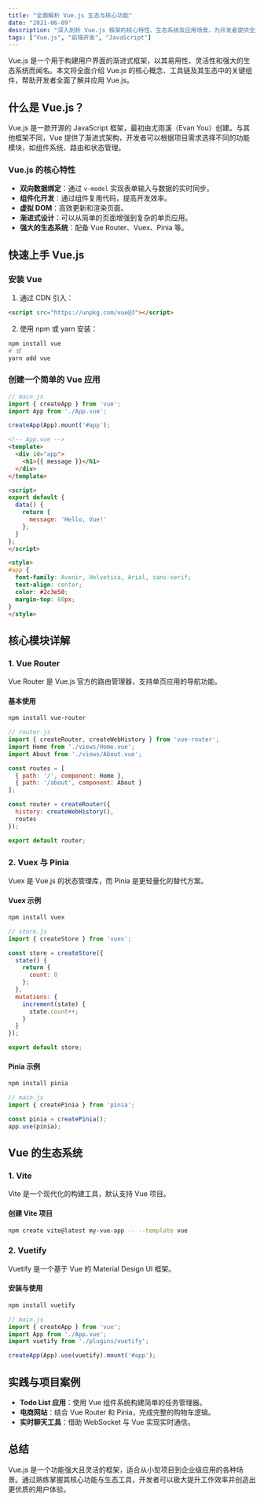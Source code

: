 ```yaml
---
title: "全面解析 Vue.js 生态与核心功能"
date: "2021-06-09"
description: "深入剖析 Vue.js 框架的核心特性、生态系统及应用场景，为开发者提供全方位的参考指南。"
tags: ["Vue.js", "前端开发", "JavaScript"]
---
```


Vue.js 是一个用于构建用户界面的渐进式框架，以其易用性、灵活性和强大的生态系统而闻名。本文将全面介绍 Vue.js 的核心概念、工具链及其生态中的关键组件，帮助开发者全面了解并应用 Vue.js。

## 什么是 Vue.js？

Vue.js 是一款开源的 JavaScript 框架，最初由尤雨溪（Evan You）创建。与其他框架不同，Vue 提供了渐进式架构，开发者可以根据项目需求选择不同的功能模块，如组件系统、路由和状态管理。

### Vue.js 的核心特性

- **双向数据绑定**：通过 `v-model` 实现表单输入与数据的实时同步。
- **组件化开发**：通过组件复用代码，提高开发效率。
- **虚拟 DOM**：高效更新和渲染页面。
- **渐进式设计**：可以从简单的页面增强到复杂的单页应用。
- **强大的生态系统**：配备 Vue Router、Vuex、Pinia 等。

## 快速上手 Vue.js

### 安装 Vue

1. 通过 CDN 引入：

```html
<script src="https://unpkg.com/vue@3"></script>
```

2. 使用 npm 或 yarn 安装：

```bash
npm install vue
# 或
yarn add vue
```

### 创建一个简单的 Vue 应用

```javascript
// main.js
import { createApp } from 'vue';
import App from './App.vue';

createApp(App).mount('#app');
```

```html
<!-- App.vue -->
<template>
  <div id="app">
    <h1>{{ message }}</h1>
  </div>
</template>

<script>
export default {
  data() {
    return {
      message: 'Hello, Vue!'
    };
  }
};
</script>

<style>
#app {
  font-family: Avenir, Helvetica, Arial, sans-serif;
  text-align: center;
  color: #2c3e50;
  margin-top: 60px;
}
</style>
```

## 核心模块详解

### 1. Vue Router
Vue Router 是 Vue.js 官方的路由管理器，支持单页应用的导航功能。

#### 基本使用

```bash
npm install vue-router
```

```javascript
// router.js
import { createRouter, createWebHistory } from 'vue-router';
import Home from './views/Home.vue';
import About from './views/About.vue';

const routes = [
  { path: '/', component: Home },
  { path: '/about', component: About }
];

const router = createRouter({
  history: createWebHistory(),
  routes
});

export default router;
```

### 2. Vuex 与 Pinia
Vuex 是 Vue.js 的状态管理库，而 Pinia 是更轻量化的替代方案。

#### Vuex 示例

```bash
npm install vuex
```

```javascript
// store.js
import { createStore } from 'vuex';

const store = createStore({
  state() {
    return {
      count: 0
    };
  },
  mutations: {
    increment(state) {
      state.count++;
    }
  }
});

export default store;
```

#### Pinia 示例

```bash
npm install pinia
```

```javascript
// main.js
import { createPinia } from 'pinia';

const pinia = createPinia();
app.use(pinia);
```

## Vue 的生态系统

### 1. Vite
Vite 是一个现代化的构建工具，默认支持 Vue 项目。

#### 创建 Vite 项目

```bash
npm create vite@latest my-vue-app -- --template vue
```

### 2. Vuetify
Vuetify 是一个基于 Vue 的 Material Design UI 框架。

#### 安装与使用

```bash
npm install vuetify
```

```javascript
// main.js
import { createApp } from 'vue';
import App from './App.vue';
import vuetify from './plugins/vuetify';

createApp(App).use(vuetify).mount('#app');
```

## 实践与项目案例

- **Todo List 应用**：使用 Vue 组件系统构建简单的任务管理器。
- **电商网站**：结合 Vue Router 和 Pinia，完成完整的购物车逻辑。
- **实时聊天工具**：借助 WebSocket 与 Vue 实现实时通信。

## 总结

Vue.js 是一个功能强大且灵活的框架，适合从小型项目到企业级应用的各种场景。通过熟练掌握其核心功能与生态工具，开发者可以极大提升工作效率并创造出更优质的用户体验。
